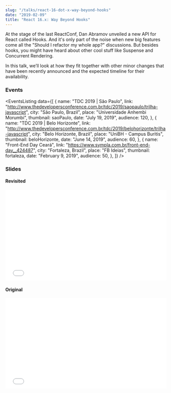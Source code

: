 ```yaml
---
slug: "/talks/react-16-dot-x-way-beyond-hooks"
date: "2019-02-09"
title: "React 16.x: Way Beyond Hooks"
---
```




At the stage of the last ReactConf, Dan Abramov unveiled a new API for React called Hooks. And it's only part of the noise when new big features come all the "Should I refactor my whole app?" discussions. But besides hooks, you might have heard about other cool stuff like Suspense and Concurrent Rendering.

In this talk, we’ll look at how they fit together with other minor changes that have been recently announced and the expected timeline for their availability.

### Events

<EventsListing
  data={[
    {
      name: "TDC 2019 | São Paulo",
      link:
        "http://www.thedevelopersconference.com.br/tdc/2019/saopaulo/trilha-javascript",
      city: "São Paulo, Brazil",
      place: "Universidade Anhembi Morumbi",
      thumbnail: saoPaulo,
      date: "July 19, 2019",
      audience: 120,
    },
    {
      name: "TDC 2019 | Belo Horizonte",
      link:
        "http://www.thedevelopersconference.com.br/tdc/2019/belohorizonte/trilha-javascript",
      city: "Belo Horizonte, Brazil",
      place: "UniBH - Campus Buritis",
      thumbnail: beloHorizonte,
      date: "June 14, 2019",
      audience: 60,
    },
    {
      name: "Front-End Day Ceará",
      link: "https://www.sympla.com.br/front-end-day__424487",
      city: "Fortaleza, Brazil",
      place: "FB Ideias",
      thumbnail: fortaleza,
      date: "February 9, 2019",
      audience: 50,
    },
  ]}
/>

### Slides

#### Revisited

<div style="left: 0; width: 100%; height: 0; position: relative; padding-bottom: 56.1972%;">
  <iframe
    src="//speakerdeck.com/player/07f891d8ecc6455fa1dd39f885c47016"
    style="border: 0; top: 0; left: 0; width: 100%; height: 100%; position: absolute;"
    allowfullscreen
    scrolling="no"
    allow="autoplay; encrypted-media"
  ></iframe>
</div>

#### Original

<div style="left: 0; width: 100%; height: 0; position: relative; padding-bottom: 56.1987%;">
  <iframe
    src="//speakerdeck.com/player/27390ccd867941d2af92ae9d2871ff4a"
    style="border: 0; top: 0; left: 0; width: 100%; height: 100%; position: absolute;"
    allowfullscreen
    scrolling="no"
    allow="autoplay; encrypted-media"
  ></iframe>
</div>
